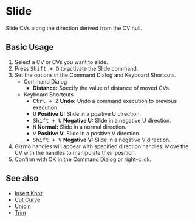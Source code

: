 
# Slide

<Reference shortcut="Shift+G" command="Slide" button="" />

Slide CVs along the direction derived from the CV hull.

## Basic Usage

1. Select a CV or CVs you want to slide.
2. Press <kbd>Shift + G</kbd> to activate the Slide command.
3. Set the options in the Command Dialog and Keyboard Shortcuts.
   - <Kst>Command Dialog</Kst>
      - **Distance:** Specify the value of distance of moved CVs.
   - <Kst>Keyboard Shortcuts</Kst>
      - <kbd>Ctrl + Z</kbd> **Undo:** Undo a command execution to previous execution.
      - <kbd>U</kbd> **Positive U:** Slide in a positive U direction.
      - <kbd>Shift + U</kbd> **Negative U:** Slide in a negative U direction.
      - <kbd>N</kbd> **Normal:** Slide in a normal direction.
      - <kbd>V</kbd> **Positive V:** Slide in a positive V direction.
      - <kbd>Shift + V</kbd> **Negative V:** Slide in a negative V direction.
3. Gizmo handles will appear with specified direction handles. Move the CV with the handles to manipulate their position.
4. Confirm with OK in the Command Dialog or right-click.

<VideoPlayer fileName="slide"/>

## See also
- [Insert Knot](insert-knot)
- [Cut Curve](cut-curve)
- [Unjoin](unjoin)
- [Trim](trim)